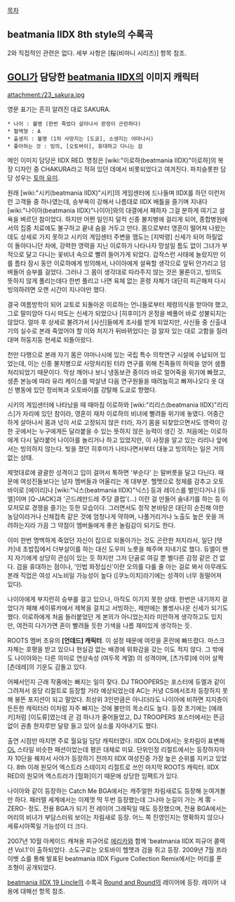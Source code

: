 [[목차]]

== beatmania IIDX 8th style의 수록곡 ==
2와 직접적인 관련은 없다. 
세부 사항은 [桜(비마니 시리즈)] 항목 참조.


== [[GOLI]]가 담당한 [[beatmania IIDX]]의 이미지 캐릭터 ==
attachment:/23_sakura.jpg

영문 표기는 흔히 알려진 대로 SAKURA. 

 * 나이 : 불명 (한번 죽었다 살아나서 판정이 곤란하다)
 * 혈액형 : A
 * 출생지 : 불명 (1차 사망지는 [도쿄], 소생지는 야마나시) 
 * 좋아하는 것 : 빙의, [오토바이], 휴대하고 다니는 검

메인 이미지 담당은 IIDX RED. 명칭은 [wiki:"이로하(beatmania IIDX)"이로하]의 복장 디자인 중 CHAKURA라고 적혀 있던 데에서 비롯되었다고 여겨진다. 파치슬롯판 담당 성우는 [[토마 유미]].

원래 [wiki:"시키(beatmania IIDX)"시키]의 게임센터에 드나들며 IIDX를 하던 이런저런 고객들 중 하나였는데, 승부욕이 강해서 나름대로 IIDX 배틀을 즐기며 지내다 [wiki:"나이아(beatmania IIDX)"나이아]와의 대결에서 패하자 그걸 분하게 여기고 설욕을 벼르던 참이었다.
하지만 어쩐 일인지 덜컥 신종 불치병에 걸리게 되어, 종합병원에서의 집중 치료에도 불구하고 끝내 숨을 거두고 만다. 몸으로부터 영혼이 떨어져 나왔는데도 상세로 가지 못하고 시키의 게임센터 주변을 맴도는 [지박령] 신세가 되어 하릴없이 돌아다니던 차에, 강력한 영력을 지닌 이로하가 나타나자 망설일 틈도 없이 그녀가 부적으로 달고 다니는 꽃비녀 속으로 빨려 들어가게 되었다.
갑작스런 사태에 놀랐지만 이를 틈타 잠시 동안 이로하에게 빙의해서, 나이아에게 설욕할 생각으로 앞뒤 안가리고 덤벼들어 승부를 걸었다. 그러나 그 몸이 생각대로 따라주지 않는 것은 물론이고, 빙의도 뜻하지 않게 풀리는데다 한번 풀리고 나면 육체 없는 혼령 자체가 대단히 피곤해져 다시 빙의하려면 오랜 시간이 지나야만 했다.

결국 여름방학이 되어 교토로 되돌아온 이로하는 언니들로부터 제령의식을 받아야 했고, 그로 말미암아 다시 떠도는 신세가 되었으나 [히후미]가 온정을 베풀어 바로 성불되지는 않았다. 얼마 후 상세로 불려가서 [사신]들에게 조사를 받게 되었지만, 사신들 중 신출내기의 실수로 본래 죽었어야 할 이와 처지가 뒤바뀌었다는 걸 알자 있는 대로 고함을 질러대며 허둥지둥 현세로 되돌아왔다.

천만 다행으로 본래 자기 몸은 야마나시에 있는 국립 특수 의학연구 시설에 수납되어 있었는데, 이는 신종 불치병으로 사망처리된 터라 연구를 위해 친족들의 허락을 얻어 샘플처리되었기 때문이다. 
막상 깨어나 보니 냉동보관 중이라 바로 얼어죽을 위기에 빠졌고, 생존 본능에 따라 유리 케이스를 박살낸 다음 연구원들을 때려눕히고 빠져나오다 옷 대신 병동에 있던 정비복과 오토바이를 강탈해 도쿄로 향했다.

시키의 게임센터에 나타났을 때 때마침 이로하와 [wiki:"리리스(beatmania IIDX)"리리스]가 자리에 있던 참이라, 영혼이 재차 이로하의 비녀에 빨려들 위기에 놓였다. 어중간하게 살아나서 몸과 넋이 서로 고정되지 않은 터라, 자기 몸을 되찾았으면서도 영력이 강한 곳에서는 누구에게든 달라붙을 수 있는 뜻하지 않은 능력이 생긴 것.
처음에는 이로하에게 다시 달라붙어 나이아를 놀리거나 하고 있었지만, 이 사정을 알고 있는 리리나 앞에서는 빙의하지 않는다. 빚을 졌던 히후미가 나타나면서부터 대놓고 빙의하는 일은 거의 없는 상태.

제멋대로에 괄괄한 성격이고 입이 걸어서 툭하면 '부순다' 는 말버릇을 달고 다닌다. 때문에 여성진들보다는 남자 멤버들과 어울리는 게 대부분. 헬멧으로 정체를 감추고 오토바이로 [에이리]나 [wiki:"닉스(beatmania IIDX)"닉스] 등과 레이스를 벌인다거나 [듀엘]이며 [Q-JACK]과 '곤드레만드레 주당 클럽'(...) 이란 걸 만들어 술내기를 하는 등 이모저모로 경쟁을 즐기는 듯한 모습이다.
그러면서도 정작 본바탕은 대단히 순진해 야한 농담이라거나 신체접촉 같은 것에 엄청나게 약하며, 나풀거리거나 노출도 높은 옷을 꺼려하는지라 가끔 그 약점이 멤버들에게 좋은 놀림감이 되기도 한다.

이미 한번 명백하게 죽었던 자신이 집으로 되돌아가는 것도 곤란한 처지라서, 일단 [텟카]네 초밥집에서 더부살이를 하는 대신 도우미 노릇을 해주며 지내기로 했다. 듀엘이 왠지 자기에게 상당히 관심이 있는 듯 하지만 그저 단골로 여길 뿐 별다른 감정 같은 건 없다.
검을 휴대하는 점이나, '인법 화정십신'이란 오의를 다룰 줄 아는 걸로 봐서 아무래도 본래 직업은 여성 시노비일 가능성이 높다 ([쿠노이치]라기에는 성격이 너무 동떨어져 있다).   

나이아에게 부지런히 승부를 걸고 있으나, 아직도 이기지 못한 상태. 한번은 내기까지 걸었다가 패해 세이류카에서 제복을 걸치고 서빙하는, 제딴에는 볼썽사나운 신세가 되기도 했다.
이로하에게 처음 들러붙었던 게 본의가 아니었는지라 미안하게 생각하고도 있지만, 여전히 다가가면 혼이 빨려들 듯한 기색을 나름 재미있게 생각하는 듯.

ROOTS 멤버 초유의 '''[언데드] 캐릭터'''. 이 설정 때문에 여럿을 혼란에 빠뜨렸다. 마스크 자체는 호평을 받고 있으나 현실감 없는 배경에 위화감을 갖는 이도 적지 않다. 그 밖에도 나이아와는 다른 의미로 연상속성 (여두목 계열) 의 성격이며, [츠가루]에 이어 살짝 [츤데레]의 기운도 감돌고 있다.

어째서인지 근래 작품에는 빠지는 일이 잦다. DJ TROOPERS는 포스터에 듀엘과 같이 그려져서 응당 리절트로 등장할 거라 예상되었는데 AC는 커녕 CS에서조차 등장하지 못해 붕뜬 포지션이 되고 말았다. 최상위 3인만큼은 아니더라도 나이아에 비하면 지지층이 든든한 캐릭터라 이처럼 자주 빠지는 것에 불만의 목소리도 높다. 
등장 초기에는 [에레키]처럼 [이도류]였는데 곧 검 하나가 줄어들었고, DJ TROOPERS 포스터에서는 뜬금없이 권총 한자루만 달랑 들고 있어 실소를 자아내기도 했다.

출연 시점만 따지면 주로 월요일 담당 캐릭터였다. IIDX GOLD에서는 옷차림이 표변해 [[OL]] 스타일 비슷한 패션이었는데 평은 대체로 미묘. 단위인정 리절트에서는 등장하자마자 10단을 꿰차서 사야가 등장하기 전까지 IIDX 여성진중 가장 높은 순위를 지키고 있었다.
8th 이래 원모어 엑스트라 스테이지 리절트로 쓰인 마지막 ROOTS 캐릭터. IIDX RED의 원모어 엑스트라가 [헐화]이기 때문에 상당한 임팩트가 있다.

나이아와 같이 등장하는 Catch Me BGA에서는 캐주얼한 차림새로도 등장해 눈여겨볼 만 하다.
패러렐 세계에서는 이제껏 딱 두번 등장했는데 그나마 눈길이 가는 게 零 -ZERO- 정도. 전용 BGA가 되기 전 레이어 그래픽일 때도 등장했으며, 전용 BGA에서는 머리의 비녀가 부담스러워 보이는 차림새로 등장. 어느 쪽 진영인지는 명확하지 않으나 세류시아쪽일 가능성이 더 크다.

2007년 10월 아케이드 캐쳐용 피규어로 [[에리카]]와 함께 'beatmania IIDX 피규어 콜렉션 Vol.1'이 출하되었다. 소도구로는 오토바이 헬멧과 검을 쥐고 등장. 2009년 7월 프라이벳 쇼를 통해 발표된 beatmania IIDX Figure Collection Remix에서는 머리를 푼 조형이 공개되었다.

[[beatmania IIDX 19 Lincle]]의 수록곡 [[Round and Round]]의 레이어에 등장. 레이어 내용에 대해선 항목 참조.
